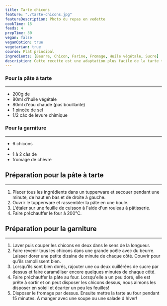 ```yaml
---
title: Tarte chicons
feature: "./tarte-chicons.jpg"
featureDescription: Photo du repas en vedette
cookTime: 15
feeds: 4
prepTime: 30
vegan: false
veganOption: true
vegetarian: true
course: Plat principal
ingredients: [Beurre, Chicon, Farine, Fromage, Huile végétale, Sucre]
description: Cette recette est une adaptation plus facile de la tarte tatin aux chicons. Le sucre adoucit l'amertume du chicon, et le fromage peut être ajouté par gourmandise ou retiré pour faire une recette végane!
---
```


<Ingredients>

### Pour la pâte à tarte

---

- 200g de <Ing id="farine"/>
- 80ml <Ing id="huile vegetale">d'huile végétale</Ing>
- 80ml d'eau chaude (pas bouillante)
- 1 pincée de sel
- 1/2 càc de levure chimique

### Pour la garniture

---

- 6 <Ing id="chicon">chicons</Ing>
- <Ing id="beurre" />
- 1 à 2 càs de <Ing id="sucre"/>
- <Ing id="fromage">fromage de chèvre</Ing>

</Ingredients>

## Préparation pour la pâte à tarte

---

1. Placer tous les ingrédients dans un tupperware et secouer pendant une minute, de haut en bas et de droite à gauche.
2. Ouvrir le tupperware et rassembler la pâte en une boule.
3. L'étaler sur une feuille de cuisson à l'aide d'un rouleau à pâtisserie.
4. Faire préchauffer le four à 200°C.

## Préparation pour la garniture

---

1. Laver puis couper les chicons en deux dans le sens de la longueur.
2. Faire revenir tous les chicons dans une grande poêle avec du beurre. Laisser dorer une petite dizaine de minute de chaque côté. Couvrir pour qu'ils ramollissent bien.
3. Lorsqu'ils sont bien dorés, rajouter une ou deux cuillérées de sucre par dessus et faire caraméliser encore quelques minutes de chaque côté.
4. Faire préchauffer la pâte au four. Lorsqu'elle a un peu doré, elle est prête à sortir et on peut disposer les chicons dessus, nous aimons les disposer en soleil et écarter un peu les feuilles!
5. Disposer le fromage par dessus. Ensuite mettre la tarte au four pendant 15 minutes. A manger avec une soupe ou une salade d'hiver!
